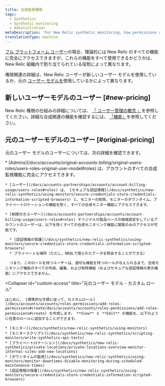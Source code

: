 ```yaml
---
title: 合成監視権限
tags:
  - Synthetics
  - Synthetic monitoring
  - Administration
metaDescription: 'For New Relic synthetic monitoring, how permissions affect your access to features.'
translationType: machine
---
```


[フル プラットフォーム ユーザー](/docs/accounts/accounts-billing/new-relic-one-pricing-users/users-roles#user-type)の場合、理論的には New Relic のすべての機能に完全にアクセスできますが、これらの機能をすべて使用できるかどうかは、New Relic 組織内で割り当てられている役割によって異なります。

権限関連の詳細は、New Relic ユーザーが新しいユーザー モデルを使用しているか、元の [ユーザー モデルを](/docs/accounts/original-accounts-billing/original-users-roles/overview-user-models)使用しているかによって異なります。

## 新しいユーザーモデルのユーザー [#new-pricing]

New Relic 権限の仕組みの詳細については、 [「 ユーザー管理の概念 」](/docs/accounts/accounts-billing/new-relic-one-user-management/user-management-concepts/#groups)を参照してください。詳細な合成関連の機能を確認するには、 [「機能」](/docs/accounts/accounts-billing/new-relic-one-user-management/user-capabilities/#synthetics)を参照してください。

## 元のユーザーモデルのユーザー [#original-pricing]

元のユーザー モデルのユーザーについては、次の詳細を確認できます。

<CollapserGroup>
  <Collapser
    id="default-access"
    title="元のユーザー モデル - デフォルトのアクセス"
  >
    * [Admins](/docs/accounts/original-accounts-billing/original-users-roles/users-roles-original-user-model#roles) は、アカウントのすべての合成監視機能に完全にアクセスできます。

    * [ユーザー](/docs/accounts-partnerships/accounts/account-billing-usage/users-roles#roles) は、 [セキュアな認証情報](/docs/synthetics/new-relic-synthetics/using-monitors/secure-credentials-store-credentials-information-scripted-browsers) と、モニターの削除、モニターのダウンタイム、プライベートロケーションの機能を除く、すべての合成モニター機能にアクセスできます。

    * [制限付きユーザー](/docs/accounts-partnerships/accounts/account-billing-usage/users-roles#roles) オリジナルの製品ベースの価格設定をしているアカウントのユーザーは、以下を除くすべての合成モニタリング機能に閲覧のみのアクセスが可能です。

      * [認証情報の保護](/docs/synthetics/new-relic-synthetics/using-monitors/secure-credentials-store-credentials-information-scripted-browsers)
      * プライベートな場所（ただし、NRQLで限られたデータを照会することができる）

      つまり、このロールを持つユーザーは、適切な機能を持つロールが与えられるまで、合成モニタリング機能のすべての作成、編集、および削除機能（およびセキュアな認証情報の表示機能）にアクセスできません。
  </Collapser>

  <Collapser
    id="custom-access"
    title="元のユーザー モデル - カスタム ロール"
  >
    はじめに、 [標準的な手順に従って、カスタムロール](/docs/accounts/accounts/roles-permissions/add-roles-permissions#create/docs/accounts/accounts/roles-permissions/add-roles-permissions#create) を作成します。 **View** と **Edit** の機能を、以下のように任意のロールに追加することができます。

    * [モニター](/docs/synthetics/new-relic-synthetics/using-monitors)
    * [モニタースクリプト](/docs/synthetics/new-relic-synthetics/scripting-monitors/write-synthetics-api-tests)
    * [プライベートロケーション](/docs/synthetics/new-relic-synthetics/private-locations/private-locations-overview-monitor-internal-sites-add-new-locations)
    * [ダウンタイムの監視](/docs/synthetics/new-relic-synthetics/using-monitors/monitor-downtimes-disable-monitoring-during-scheduled-maintenance-times)
    * [認証情報の保護](/docs/synthetics/new-relic-synthetics/using-monitors/secure-credentials-store-credentials-information-scripted-browsers)
  </Collapser>
</CollapserGroup>